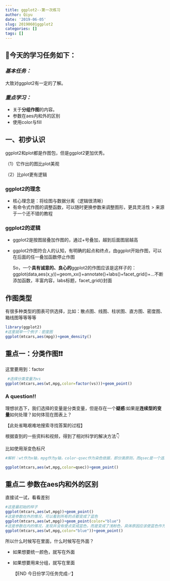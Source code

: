 ```yaml
---
title: ggplot2--第一次练习
author: Qiyu
date: '2019-06-05'
slug: 20190601ggplot2
categories: []
tags: []
---
```

## 👧今天的学习任务如下：

### ***基本任务：***
大致对ggplot2有一定的了解。

### ***重点学习：***
- 关于**分组作图**的内容。
- 参数在aes内和外的区别
- 使用color与fill


## 一、初步认识
ggplot2和plot都是作图包，但是ggplot2更加优秀。

（1）它作出的图比plot美观

（2）比plot更有逻辑

### ggplot2的理念
- 核心理念是：将绘图与数据分离（逻辑很清晰）
- 有命令式作图的调整函数，可以随时更换参数来调整图形，更具灵活性
> 来源于一个还不错的教程

### ggplot2的逻辑
- ggplot2是按图层叠加作图的，通过+号叠加，越到后面图层越高
- ggplot2作图符合人的认知，有明确的起点和终点，由ggplot开始作图，可以在后面的任一叠加函数停止作图

   So，一个**具有诚意的、良心的**ggplot2的作图应该是这样子的：ggplot(data,aes(x,y))+geom_xx()+annotate()+labs()+facet_grid()+...不断添加函数，丰富内容，labs标题，facet_grid()封面

## 作图类型
有很多种类型的图表可供选择，比如：散点图、线图、柱状图、直方图、密度图、箱线图等等等等
```r
library(ggplot2)
#这里就举一个例子：密度图
ggplot(mtcars,aes(mpg))+geom_density()
```

## 重点一：分类作图❗️❗️
这里要用到：factor
```r
 #选择分类变量为vs
ggplot(mtcars,aes(wt,mpg,color=factor(vs)))+geom_point()
```

### A question!!

理想状态下，我们选择的变量是分类变量，但是存在一个**疑惑**:如果是**连续型的变量**如何处理？如何体现在图表上？

【此处省略艰难地搜索寻找答案的过程】

根据查到的一些资料和视频，得到了相对科学的解决方法👇

比如使用渐变色标尺
```r
#解析：wt作为x轴，mpg作为y轴，color-qsec作为染色依据，即分类原则，而qsec是一个连续型的数值变量，只能用渐变色标尺一一对应向量顺序

ggplot(mtcars,aes(wt,mpg,color=qsec))+geom_point() 

```

## 重点二 参数在aes内和外的区别
直接试一试，看看差别
```r
#这是最初始的样子
ggplot(mtcars,aes(wt,mpg))+geom_point()
#这是参数在外的情况，可以看到所有的点都变成了蓝色
ggplot(mtcars,aes(wt,mpg))+geom_point(color="blue")
#这是参数在内的情况，发现并没有使点变成蓝色，而是变成了浅粉色，具体原因应该使蓝色作为变量，失去了本身的意义。
ggplot(mtcars,aes(wt,mpg,color="blue"))+geom_point()
```
所以什么时候写在里面，什么时候写在外面？

- 如果想要统一颜色，就写在外面
- 如果想要用来分组，就写在里面


  【END 今日份学习任务完成✅】






